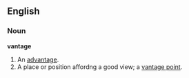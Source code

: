 ==English==

===Noun===
'''vantage'''
# An [[advantage]].
# A place or position affordng a good view; a [[vantage point]].